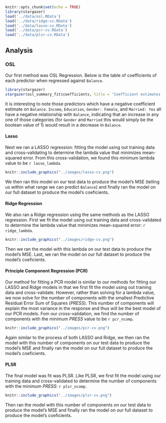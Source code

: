

```r
knitr::opts_chunk$set(echo = TRUE)
library(stargazer)
load('../data/osl.RData')
load('../data/ridge-cv.RData')
load('../data/lasso-cv.RData')
load('../data/pcr-cv.RData')
load('../data/plsr-cv.RData')
```

## Analysis

### OSL

Our first method was OSL Regression. Below is the table of coefficients of each predictor when regressed against `Balance`.

```r
library(stargazer)
stargazer(osl_summary_fit$coefficients, title = 'Coefficient estimates OSL', type='latex', header=FALSE, summary=FALSE)
```

It is interesting to note those predictors which have a negative coefficient estimate on `Balance`. `Income`, `Education`, `Gender: Female`, and `Married: Yes` all have a negative relationship with `Balance`, indicating that an increase in any one of those categories (for `Gender` and `Married` this would simply be the boolean value of 1) would result in a decrease in `Balance`. 

#### Lasso

Next we ran a LASSO regression: fitting the model using out training data and cross-validating to determine the lambda value that minimizes mean-squared error. From this cross-validation, we found this minimum lambda value to be `r lasso_lambda`.

```r
knitr::include_graphics("../images/lasso-cv.png")
```

We then ran this model on our test data to produce the model's MSE (telling us within what range we can predict `Balance`) and finally ran the model on our full dataset to produce the model's coeficients.

#### Ridge Regression

We also ran a Ridge regression using the same methods as the LASSO regression. First we fit the model using out training data and cross-validated to determine the lambda value that minimizes mean-squared error: `r ridge_lambda`.

```r
knitr::include_graphics("../images/ridge-cv.png")
```

Then we ran the model with this lambda on our test data to produce the model's MSE. Last, we ran the model on our full dataset to produce the model's coeficients.

#### Principle Component Regression (PCR)

Our method for fitting a PCR model is similar to our methods for fitting our LASSO and Ridge models in that we first fit the model using out training data and cross-validate. However, rather than solving for a lambda value, we now solve for the number of components with the smallest Predictive Residual Error Sum of Squares ($PRESS$). This number of components will explain the most variance in the response and thus will be the best model of our PCR models. Fom our cross-validation, we find the number of components with the minimum $PRESS$ value to be `r pcr_ncomp`.

```r
knitr::include_graphics("../images/pcr-cv.png")
```

Again similar to the process of both LASSO and Ridge, we then ran the model with this number of components on our test data to produce the model's MSE and finally ran the model on our full dataset to produce the model's coeficients.

#### PLSR

The final model was fit was PLSR. Like PLSR, we first fit the model using our training data and cross-validated to determine the number of components with the minimum $PRESS$: `r plsr_ncomp`.

```r
knitr::include_graphics("../images/plsr-cv.png")
```

Then ran the model with this number of components on our test data to produce the model's MSE and finally ran the model on our full dataset to produce the model's coeficients.
